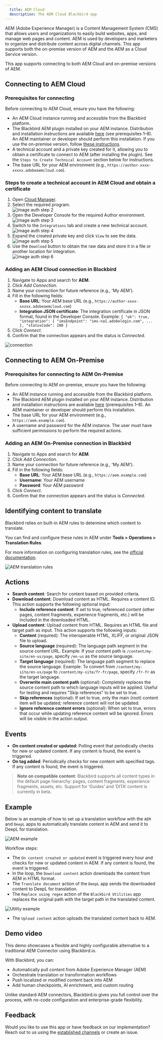 ```yaml
---
  title: AEM Cloud
  description: The AEM Cloud Blackbird app
---
```


<LinkCard title="View on Github" target="_blank" href="https://github.com/bb-io/AdobeExperienceManager" icon="github" />

AEM (Adobe Experience Manager) is a Content Management System (CMS) that allows users and organizations to easily build websites, apps, and manage web pages and content. AEM is used by developers and marketers to organize and distribute content across digital channels. This app supports both the on-premise version of AEM and the AEM as a Cloud Service version.

This app supports connecting to both AEM Cloud and on-premise versions of AEM.

## Connecting to AEM Cloud

### Prerequisites for connecting 

Before connecting to AEM Cloud, ensure you have the following:

- An AEM Cloud instance running and accessible from the Blackbird platform.
- The Blackbird AEM plugin installed on your AEM instance. Distribution and installation instructions are available [here](https://github.com/bb-io/AEM) (see prerequisites 1–8). An AEM maintainer or developer should perform this installation. If you use the on-premise version, follow [these instructions](https://github.com/bb-io/AEM/blob/main-aem-on-prem/README.md).
- A technical account and a private key created for it, allowing you to obtain a certificate to connect to AEM (after installing the plugin). See the `Steps to Create Technical Account` section below for instructions.
- The base URL for your AEM environment (e.g., `https://author-xxxx-xxxxx.adobeaemcloud.com`).

### Steps to create a technical account in AEM Cloud and obtain a certificate

1. Open [Cloud Manager](https://experience.adobe.com/cloud-manager/landing.html).
2. Select the required program.  
   ![image auth step 2](https://raw.githubusercontent.com/bb-io/AdobeExperienceManager/main/docs/images/auth_step_2.png)
3. Open the Developer Console for the required Author environment.  
   ![image auth step 3](https://raw.githubusercontent.com/bb-io/AdobeExperienceManager/main/docs/images/auth_step_3.png)
4. Switch to the `Integrations` tab and create a new technical account.  
   ![image auth step 4](https://raw.githubusercontent.com/bb-io/AdobeExperienceManager/main/docs/images/auth_step_4.png)
5. Expand the created private key and click `View` to see the data.  
   ![image auth step 5](https://raw.githubusercontent.com/bb-io/AdobeExperienceManager/main/docs/images/auth_step_5.png)
6. Use the `Download` button to obtain the raw data and store it in a file or another location for integration.  
   ![image auth step 6](https://raw.githubusercontent.com/bb-io/AdobeExperienceManager/main/docs/images/auth_step_6.png)

### Adding an AEM Cloud connection in Blackbird

1. Navigate to Apps and search for **AEM**.
2. Click _Add Connection_.
3. Name your connection for future reference (e.g., 'My AEM').
4. Fill in the following fields:
   - **Base URL**: Your AEM base URL (e.g., `https://author-xxxx-xxxxx.adobeaemcloud.com`)
   - **Integration JSON certificate**: The integration certificate in JSON format, found in the Developer Console. Example: `{ "ok": true, "integration": { "imsEndpoint": "ims-na1.adobelogin.com", ... }, "statusCode": 200 }`
5. Click _Connect_.
6. Confirm that the connection appears and the status is _Connected_.

![connection](https://raw.githubusercontent.com/bb-io/AdobeExperienceManager/main/docs/images/connection.png)

## Connecting to AEM On-Premise

### Prerequisites for connecting to AEM On-Premise

Before connecting to AEM on-premise, ensure you have the following:

- An AEM instance running and accessible from the Blackbird platform.
- The Blackbird AEM plugin installed on your AEM instance. Distribution and installation instructions are available [here](https://github.com/bb-io/AEM) (prerequisites 1–8). An AEM maintainer or developer should perform this installation.
- The base URL for your AEM environment (e.g., `https://aem.example.com`).
- A username and password for the AEM instance. The user must have sufficient permissions to perform the required actions.

### Adding an AEM On-Premise connection in Blackbird

1. Navigate to Apps and search for **AEM**.
2. Click _Add Connection_.
3. Name your connection for future reference (e.g., 'My AEM').
4. Fill in the following fields:
   - **Base URL**: Your AEM base URL (e.g., `https://aem.example.com`)
   - **Username**: Your AEM username
   - **Password**: Your AEM password
5. Click _Connect_.
6. Confirm that the connection appears and the status is _Connected_.

## Identifying content to translate

Blackbird relies on built-in AEM rules to determine which content to translate.

You can find and configure these rules in AEM under **Tools > Operations > Translation Rules**.

For more information on configuring translation rules, see the [official documentation](https://experienceleague.adobe.com/en/docs/experience-manager-cloud-service/content/sites/administering/reusing-content/translation/rules).

![AEM translation rules](https://raw.githubusercontent.com/bb-io/AdobeExperienceManager/main/docs/images/aem_translation_rules.png)

## Actions

- **Search content**: Search for content based on provided criteria.
- **Download content**: Download content as HTML. Requires a content ID. This action supports the following optional input:
   - **Include reference content**: If set to true, referenced content (other pages, content fragments, experience fragments, etc.) will be included in the downloaded HTML.
- **Upload content**: Upload content from HTML. Requires an HTML file and target path as input. This action supports the following inputs:
   - **Content** (required): The interoperable HTML, XLIFF, or original JSON file to upload.
   - **Source language** (required): The language path segment in the source content URL. Example: If your content path is `/content/my-site/en-us/page`, specify `/en-us` as the source language.
   - **Target language** (required): The language path segment to replace the source language. Example: To convert from `/content/my-site/en-us/page` to `/content/my-site/fr-fr/page`, specify `/fr-fr` as the target language.
   - **Overwrite main content path** (optional): Completely replaces the source content path to which language inputs will be applied. Useful for testing and requires "Skip references" to be set to true.
   - **Skip references** (optional): If set to true, only the main (root) content item will be updated; reference content will not be updated.
   - **Ignore reference content errors** (optional): When set to true, errors that occur while updating reference content will be ignored. Errors will be visible in the action output.

## Events

- **On content created or updated**: Polling event that periodically checks for new or updated content. If any content is found, the event is triggered.
- **On tag added**: Periodically checks for new content with specified tags. If any content is found, the event is triggered.

> **Note on compatible content**: Blackbird supports all content types in the default page hierarchy: pages, content fragments, experience fragments, assets, etc. Support for ‘Guides’ and ‘DITA’ content is currently in beta.

## Example

Below is an example of how to set up a translation workflow with the `AEM` and `DeepL` apps to automatically translate content in AEM and send it to DeepL for translation.

![AEM example](https://raw.githubusercontent.com/bb-io/AdobeExperienceManager/main/docs/images/aem_example.png)

Workflow steps:
- The `On content created or updated` event is triggered every hour and checks for new or updated content in AEM. If any content is found, the event is triggered.
- In the loop, the `Download content` action downloads the content from AEM in HTML format.
- The `Translate document` action of the `DeepL` app sends the downloaded content to DeepL for translation.
- The `Replace using regex` action of the `Blackbird Utilities` app replaces the original path with the target path in the translated content.

![Utility example](https://raw.githubusercontent.com/bb-io/AdobeExperienceManager/main/docs/images/utility_example.png)

- The `Upload content` action uploads the translated content back to AEM.

## Demo video

This demo showcases a flexible and highly configurable alternative to a traditional AEM Connector using Blackbird.io.

With Blackbird, you can:

- Automatically pull content from Adobe Experience Manager (AEM)
- Orchestrate translation or transformation workflows
- Push localized or modified content back into AEM
- Add human checkpoints, AI enrichment, and custom routing

Unlike standard AEM connectors, Blackbird.io gives you full control over the process, with no-code configuration and enterprise-grade flexibility.


<YouTube id="https://youtu.be/aOInlw5ADGo" />

## Feedback

Would you like to use this app or have feedback on our implementation? Reach out to us using the [established channels](https://www.blackbird.io/) or create an issue.

